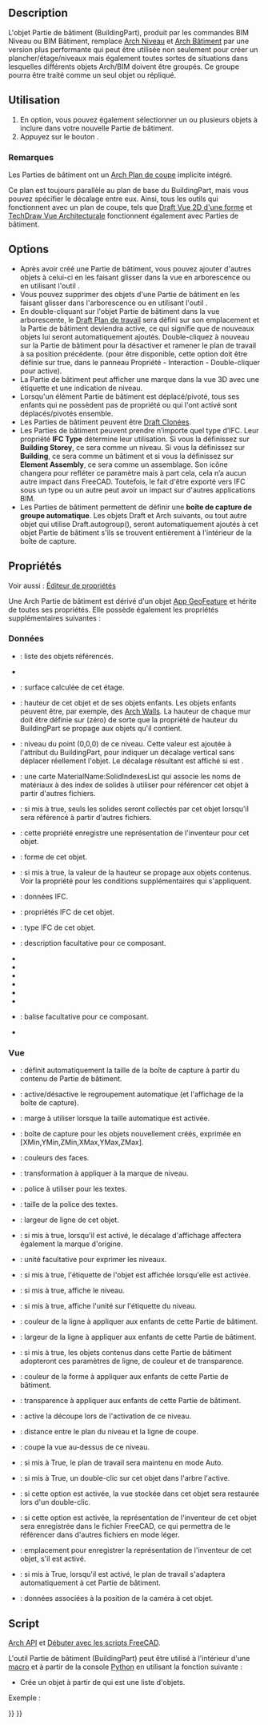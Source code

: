 <languages/>

{{Docnav/fr
|
|
|[[Arch_Workbench/fr|Atelier Arch]]
|IconL=
|IconR=
|IconC=Workbench_Arch.svg
}}

<div class="mw-translate-fuzzy">
{{VeryImportantMessage|Cette commande est obsolète.<br>
Elle n'est plus disponible depuis {{VersionPlus/fr|1.0}}. Utilisez plutôt [[Arch_Floor/fr|Arch Niveau]].}}
</div>

{{GuiCommand/fr
|Name=Arch BuildingPart
|Name/fr=Arch Partie de bâtiment
|MenuLocation=Arch → Partie de bâtiment, 3D/BIM -> Niveau
|Workbenches=[[Arch_Workbench/fr|Arch]]
|Version=0.18
|SeeAlso=[[Arch_Building/fr|Arch Bâtiment]], [[Arch_Site/fr|Arch Site]]
}}

==Description==

<div class="mw-translate-fuzzy">
L'objet Partie de bâtiment (BuildingPart), produit par les commandes BIM Niveau ou BIM Bâtiment, remplace [[Arch_Floor/fr|Arch Niveau]] et [[Arch_Building/fr|Arch Bâtiment]] par une version plus performante qui peut être utilisée non seulement pour créer un plancher/étage/niveaux mais également toutes sortes de situations dans lesquelles différents objets Arch/BIM doivent être groupés. Ce groupe pourra être traité comme un seul objet ou répliqué.
</div>

<span id="Usage"></span>
==Utilisation==

# En option, vous pouvez également sélectionner un ou plusieurs objets à inclure dans votre nouvelle Partie de bâtiment.
# Appuyez sur le bouton {{Button|[[Image:Arch_BuildingPart.svg|16px]] [[Arch_BuildingPart/fr|Partie de bâtiment]]}}.

<span id="Notes"></span>
=== Remarques ===

Les Parties de bâtiment ont un [[Arch_SectionPlane/fr|Arch Plan de coupe]] implicite intégré.

Ce plan est toujours parallèle au plan de base du BuildingPart, mais vous pouvez spécifier le décalage entre eux. Ainsi, tous les outils qui fonctionnent avec un plan de coupe, tels que [[Draft_Shape2DView/fr|Draft Vue 2D d'une forme]] et [[TechDraw_ArchView/fr|TechDraw Vue Architecturale]] fonctionnent également avec Parties de bâtiment.

==Options==

* Après avoir créé une Partie de bâtiment, vous pouvez ajouter d'autres objets à celui-ci en les faisant glisser dans la vue en arborescence ou en utilisant l'outil {{Button|[[Image:Arch Add.svg|16px]] [[Arch_Add/fr|Arch Ajouter]]}}.
* Vous pouvez supprimer des objets d'une Partie de bâtiment en les faisant glisser dans l'arborescence ou en utilisant l'outil {{Button|[[Image:Arch Remove.svg|16px]] [[Arch_Remove/fr|Arch Supprimer]]}}. 
* En double-cliquant sur l'objet Partie de bâtiment dans la vue arborescente, le [[Draft_SelectPlane/fr|Draft Plan de travail]] sera défini sur son emplacement et la Partie de bâtiment deviendra active, ce qui signifie que de nouveaux objets lui seront automatiquement ajoutés. Double-cliquez à nouveau sur la Partie de bâtiment pour la désactiver et ramener le plan de travail à sa position précédente. (pour être disponible, cette option doit être définie sur true, dans le panneau Propriété - Interaction - Double-cliquer pour active).
* La Partie de bâtiment peut afficher une marque dans la vue 3D avec une étiquette et une indication de niveau.
* Lorsqu'un élément Partie de bâtiment est déplacé/pivoté, tous ses enfants qui ne possèdent pas de propriété {{PropertyData|Move With Host}} ou qui l'ont activé sont déplacés/pivotés ensemble.
* Les Parties de bâtiment peuvent être [[Draft_Clone/fr|Draft Clonées]].
* Les Parties de bâtiment peuvent prendre n’importe quel type d’IFC. Leur propriété '''IFC Type''' détermine leur utilisation. Si vous la définissez sur '''Building Storey''', ce sera comme un niveau. Si vous la définissez sur '''Building''', ce sera comme un bâtiment et si vous la définissez sur '''Element Assembly''', ce sera comme un assemblage. Son icône changera pour refléter ce paramètre mais à part cela, cela n’a aucun autre impact dans FreeCAD. Toutefois, le fait d'être exporté vers IFC sous un type ou un autre peut avoir un impact sur d'autres applications BIM.
* Les Parties de bâtiment permettent de définir une '''boîte de capture de groupe automatique'''. Les objets Draft et Arch suivants, ou tout autre objet qui utilise Draft.autogroup(), seront automatiquement ajoutés à cet objet Partie de bâtiment s'ils se trouvent entièrement à l'intérieur de la boîte de capture. {{Version/fr|0.20}}

<span id="Properties"></span>
==Propriétés==

Voir aussi : [[Property_editor/fr|Éditeur de propriétés]]

Une Arch Partie de bâtiment est dérivé d'un objet [[App_GeoFeature/fr|App GeoFeature]] et hérite de toutes ses propriétés. Elle possède également les propriétés supplémentaires suivantes :

<span id="Data"></span>
===Données===

{{TitleProperty|Base}}

* {{PropertyData|Group|LinkList}} : liste des objets référencés.
* {{PropertyData|_ Group Touched|Bool|Hidden}}

{{TitleProperty|Building Part}}

* {{PropertyData|Area|Area}} : surface calculée de cet étage.
* {{PropertyData|Height|Length}} : hauteur de cet objet et de ses objets enfants. Les objets enfants peuvent être, par exemple, des [[Arch_Wall/fr|Arch Walls]]. La hauteur de chaque mur doit être définie sur {{incode|0}} (zéro) de sorte que la propriété de hauteur du BuildingPart se propage aux objets qu'il contient.
* {{PropertyData|Level Offset|Length}} : niveau du point (0,0,0) de ce niveau. Cette valeur est ajoutée à l'attribut {{incode|Placement.Base.z}} du BuildingPart, pour indiquer un décalage vertical sans déplacer réellement l'objet. Le décalage résultant est affiché si {{PropertyView|Show Level}} est {{TRUE}}.
* {{PropertyData|Tableau des matériaux|Map|Hidden}} : une carte MaterialName:SolidIndexesList qui associe les noms de matériaux à des index de solides à utiliser pour référencer cet objet à partir d'autres fichiers.
* {{PropertyData|Only Solids|Bool}} : si mis à true, seuls les solides seront collectés par cet objet lorsqu'il sera référencé à partir d'autres fichiers.
* {{PropertyData|Saved Inventor|FileIncluded|Hidden}} : cette propriété enregistre une représentation de l'inventeur pour cet objet.
* {{PropertyData|Shape|PartShape|Hidden}} : forme de cet objet.

{{TitleProperty|Children}}

* {{PropertyData|Height Propagate|Bool}} : si mis à true, la valeur de la hauteur se propage aux objets contenus. Voir la propriété {{PropertyData|Height}} pour les conditions supplémentaires qui s'appliquent.

{{TitleProperty|IFC}}

* {{PropertyData|Ifc Data|Map|Hidden}} : données IFC.
* {{PropertyData|Ifc Properties|Map|Hidden}} : propriétés IFC de cet objet.
* {{PropertyData|Ifc Type|Enumeration}} : type IFC de cet objet.

{{TitleProperty|IFC Attributes}}

* {{PropertyData|Description|String}} : description facultative pour ce composant.
* {{PropertyData|Global Id|String}}
* {{PropertyData|Object Type|String}}
* {{PropertyData|Overall Height|Length}}
* {{PropertyData|Overall Width|Length}}
* {{PropertyData|Partitioning Type|Enumeration}}
* {{PropertyData|Predefined Type|Enumeration}}
* {{PropertyData|Tag|String}}: balise facultative pour ce composant.
* {{PropertyData|User Defined Partitioning Type|String}}

<span id="View"></span>
=== Vue ===

{{TitleProperty|Auto Group}}

* {{PropertyView|Autogroup Autosize|Bool}} : définit automatiquement la taille de la boîte de capture à partir du contenu de Partie de bâtiment. {{Version/fr|0.20}}
* {{PropertyView|Autogroup Box|Bool}} : active/désactive le regroupement automatique (et l'affichage de la boîte de capture). {{Version/fr|0.20}}
* {{PropertyView|Autogroup Margin|Length}} : marge à utiliser lorsque la taille automatique est activée. {{Version/fr|0.20}}
* {{PropertyView|Autogroup Size|IntegerList}} : boîte de capture pour les objets nouvellement créés, exprimée en [XMin,YMin,ZMin,XMax,YMax,ZMax]. {{Version/fr|0.20}}

{{TitleProperty|Building Part}}

* {{PropertyView|Diffuse Color|ColorList|Hidden}} : couleurs des faces.
* {{PropertyView|Display Offset|Placement}} : transformation à appliquer à la marque de niveau.
* {{PropertyView|Font Name|Font}} : police à utiliser pour les textes.
* {{PropertyView|Font Size|Length}} : taille de la police des textes.
* {{PropertyView|Line Width|Float}} : largeur de ligne de cet objet.
* {{PropertyView|Origin Offset|Bool}} : si mis à true, lorsqu'il est activé, le décalage d'affichage affectera également la marque d'origine.
* {{PropertyView|Override Unit|String}} : unité facultative pour exprimer les niveaux.
* {{PropertyView|Show Label|Bool}} : si mis à true, l'étiquette de l'objet est affichée lorsqu'elle est activée.
* {{PropertyView|Show Level|Bool}} : si mis à true, affiche le niveau.
* {{PropertyView|Show Unit|Bool}} : si mis à true, affiche l'unité sur l'étiquette du niveau.

{{TitleProperty|Children}}

* {{PropertyView|Couleur de ligne des enfants|Couleur}} : couleur de la ligne à appliquer aux enfants de cette Partie de bâtiment.
* {{PropertyView|Children Line Width|Float}} : largeur de la ligne à appliquer aux enfants de cette Partie de bâtiment.
* {{PropertyView|Children Override|Bool}} : si mis à true, les objets contenus dans cette Partie de bâtiment adopteront ces paramètres de ligne, de couleur et de transparence.
* {{PropertyView|Children Shape Color|Color}} : couleur de la forme à appliquer aux enfants de cette Partie de bâtiment.
* {{PropertyView|Children Transparency|Percent}} : transparence à appliquer aux enfants de cette Partie de bâtiment.

{{TitleProperty|Clip}}

* {{PropertyView|Auto Cut View|Bool}} : active la découpe lors de l'activation de ce niveau.
* {{PropertyView|Cut Margin|Length}} : distance entre le plan du niveau et la ligne de coupe.
* {{PropertyView|Cut View|Bool}} : coupe la vue au-dessus de ce niveau.

{{TitleProperty|Interactions}}

* {{PropertyView|Auto Working Plane|Bool}} : si mis à True, le plan de travail sera maintenu en mode Auto.
* {{PropertyView|Double Click Activates|Bool}} : si mis à True, un double-clic sur cet objet dans l'arbre l'active.
* {{PropertyView|Restore View|Bool}} : si cette option est activée, la vue stockée dans cet objet sera restaurée lors d'un double-clic.
* {{PropertyView|Save Inventor|Bool}} : si cette option est activée, la représentation de l'inventeur de cet objet sera enregistrée dans le fichier FreeCAD, ce qui permettra de le référencer dans d'autres fichiers en mode léger.
* {{PropertyView|Saved Inventor|FileIncluded|Hidden}} : emplacement pour enregistrer la représentation de l'inventeur de cet objet, s'il est activé.
* {{PropertyView|Set Working Plane|Bool}} : si mis à True, lorsqu'il est activé, le plan de travail s'adaptera automatiquement à cet Partie de bâtiment.
* {{PropertyView|View Data|FloatList|Hidden}} : données associées à la position de la caméra à cet objet.

<span id="Scripting"></span>
==Script==

{{Emphasis|Voir aussi :}} [[Arch_API/fr|Arch API]] et [[FreeCAD_Scripting_Basics/fr|Débuter avec les scripts FreeCAD]].

L'outil Partie de bâtiment (BuildingPart) peut être utilisé à l'intérieur d'une [[Macros/fr|macro]] et à partir de la console [[Python/fr|Python]] en utilisant la fonction suivante :

{{Code|code=
BuildingPart = makeBuildingPart(objectslist=None)
}}

* Crée un objet {{incode|BuildingPart}} à partir de {{incode|objectslist}} qui est une liste d'objets.

Exemple :
{{Code|code=
import FreeCAD, Draft, Arch

p1 = FreeCAD.Vector(0, 0, 0)
p2 = FreeCAD.Vector(2000, 0, 0)
baseline = Draft.makeLine(p1, p2)
baseline2 = Draft.makeLine(p1, -1*p2)

Wall1 = Arch.makeWall(baseline, length=None, width=150, height=2000)
Wall2 = Arch.makeWall(baseline2, length=None, width=150, height=1800)
FreeCAD.ActiveDocument.recompute()

BuildingPart = Arch.makeBuildingPart([Wall1, Wall2])

Floor = Arch.makeFloor([BuildingPart])
Building = Arch.makeBuilding([Floor])
Site = Arch.makeSite(Building)
FreeCAD.ActiveDocument.recompute()
}}


{{Docnav/fr
|
|
|[[Arch_Workbench/fr|Atelier Arch]]
|IconL=
|IconR=
|IconC=Workbench_Arch.svg
}}

{{BIM_Tools_navi{{#translation:}}}}
{{Userdocnavi{{#translation:}}}}